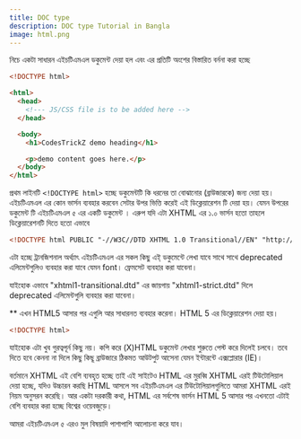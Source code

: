 ```yaml
---
title: DOC type
description: DOC type Tutorial in Bangla
image: html.png
---
```


নিচে একটা সাধারন এইচটিএমএল ডকুমেন্ট দেয়া হল এবং এর প্রতিটি অংশের বিস্তারিত বর্ননা করা হচ্ছে

```html copy filename="index.html"
<!DOCTYPE html>

<html>
  <head>
    <!--- JS/CSS file is to be added here -->
  </head>

  <body>
    <h1>CodesTrickZ demo heading</h1>

    <p>demo content goes here.</p>
  </body>
</html>
```

প্রথম লাইনটি `<!DOCTYPE html>` হচ্ছে ডকুমেন্টটি কি ধরনের তা বোঝানোর (ব্রাউজারকে) জন্য দেয়া হয়। এইচটিএমএল এর কোন ভার্সন ব্যবহার করবেন সেটার উপর ভিত্তি করেই এই ডিক্লেয়ারেশন টি দেয়া হয়। যেমন উপরের ডকুমেন্ট টি এইচটিএমএল ৫ এর একটি ডকুমেন্ট । এরুপ যদি এটা XHTML এর ১.০ ভার্সন হতো তাহলে ডিক্লেয়ারেশনটি দিতে হতো এভাবে

```html copy filename="index.html"
<!DOCTYPE html PUBLIC "-//W3C//DTD XHTML 1.0 Transitional//EN" "http://www.w3.org/TR/xhtml1/DTD/xhtml1-transitional.dtd">
```

এটা হচ্ছে ট্রানজিশনাল অর্থ্যাৎ এইচটিএমএল এর সকল কিছু এই্ ডকুমেন্টে লেখা যাবে সাথে সাথে deprecated এলিমেন্টগুলিও ব্যবহার করা যাবে যেমন font। ফ্রেমসেট ব্যবহার করা যাবেনা।

যাইহোক এভাবে "xhtml1-transitional.dtd" এর জায়গায় "xhtml1-strict.dtd" দিলে deprecated এলিমেন্টগুলি ব্যবহার করা যাবেনা।

\*\* এখন HTML5 আসার পর এগুলি আর সাধারনত ব্যবহার করেনা। HTML 5 এর ডিক্লেয়ারেশন দেয়া হয়।

```html copy filename="index.html"
<!DOCTYPE html>
```

যাইহোক এটা খুব গুরত্বপূর্ন কিছু নয়। কপি করে (X)HTML ডকুমেন্ট লেখার শুরুতে পেস্ট করে দিলেই চলবে। তবে দিতে হবে কেননা না দিলে কিছু কিছূ ব্রাউজারে ঠিকমত আউটপুট আসেনা যেমন ইন্টারন্টে এক্সপ্লোরার (IE)।

বর্তমানে XHTML এই বেশি ব্যবহৃত হচ্ছে তাই এই সাইটেও HTML এর মুরব্বি XHTML এরই টিউটোলিয়াল দেয়া হচ্ছে, যদিও উচ্চারন করছি HTML আসলে সব এইচটিএমএল এর টিউটোলিয়ালগুলিতে আমরা XHTML এরই নিয়ম অনুসরন করেছি। আর একটা দরকারী কথা, HTML এর সর্বশেষ ভার্সন HTML 5 আসার পর এখনতো এটাই বেশি ব্যবহার করা হচ্ছে বিশ্বের ওয়েবজুড়ে।

আমরা এইচটিএমএল ৫ এরও মুল বিষয়াদি পাশাপাশি আলোচনা করে যাব।
